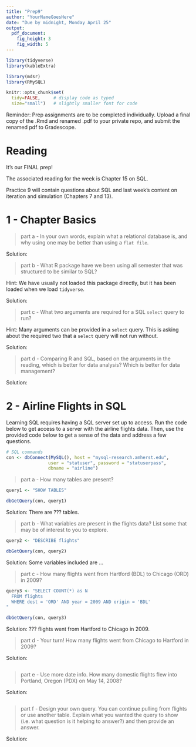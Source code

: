 ```yaml
---
title: "Prep9"
author: "YourNameGoesHere"
date: "Due by midnight, Monday April 25"
output: 
  pdf_document:
    fig_height: 3
    fig_width: 5
---
```


```r
library(tidyverse)
library(kableExtra)

library(mdsr)
library(RMySQL)

knitr::opts_chunk$set(
  tidy=FALSE,     # display code as typed
  size="small")   # slightly smaller font for code
```

Reminder: Prep assignments are to be completed individually. Upload a final copy of the .Rmd and renamed .pdf to your private repo, and submit the renamed pdf to Gradescope. 

# Reading

It's our FINAL prep!

The associated reading for the week is Chapter 15 on SQL. 

Practice 9 will contain questions about SQL and last week's content on iteration and simulation (Chapters 7 and 13). 

\newpage

# 1 - Chapter Basics

> part a - In your own words, explain what a relational database is, and why using one may be better than using a `flat file`.

Solution:

> part b - What R package have we been using all semester that was structured to be similar to SQL?

Hint: We have usually not loaded this package directly, but it has been loaded when we load `tidyverse`. 

Solution:


> part c - What two arguments are required for a SQL `select` query to run?

Hint: Many arguments can be provided in a `select` query. This is asking about the required two that a `select` query will not run without. 

Solution:


> part d - Comparing R and SQL, based on the arguments in the reading, which is better for data analysis? Which is better for data management?

Solution:


<!-- Remember to commit and push as you go! -->

\newpage

# 2 - Airline Flights in SQL

Learning SQL requires having a SQL server set up to access. Run the code below to get access to a server with the airline flights data. Then, use the provided code below to get a sense of the data and address a few questions. 

```r
# SQL commands
con <- dbConnect(MySQL(), host = "mysql-research.amherst.edu",
                user = "statuser", password = "statuserpass",
                dbname = "airline")
```

> part a - How many tables are present? 

```r
query1 <- "SHOW TABLES"

dbGetQuery(con, query1)
```

Solution: There are ??? tables. 


> part b - What variables are present in the flights data? List some that may be of interest to you to explore.

```r
query2 <- "DESCRIBE flights"

dbGetQuery(con, query2)
```

Solution: Some variables included are ...


> part c - How many flights went from Hartford (BDL) to Chicago (ORD) in 2009?

```r
query3 <- "SELECT COUNT(*) as N  
  FROM flights 
  WHERE dest = 'ORD' AND year = 2009 AND origin = 'BDL'
"

dbGetQuery(con, query3)
```

Solution: ??? flights went from Hartford to Chicago in 2009. 


> part d - Your turn! How many flights went from Chicago to Hartford in 2009? 

Solution:

```r

```


> part e - Use more date info. How many domestic flights flew into Portland, Oregon (PDX) on May 14, 2008? 

Solution:

```r

```

> part f - Design your own query. You can continue pulling from flights or use another table. Explain what you wanted the query to show (i.e. what question is it helping to answer?) and then provide an answer. 

Solution:

```r

```


<!--
Yay! That's the last prep for the class. You made it! Remember to do the final commit + push, this time including your renamed pdf, and upload to Gradescope. 
-->
